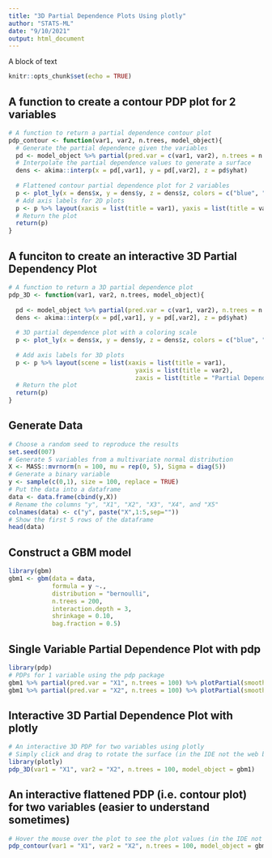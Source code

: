 ```yaml
---
title: "3D Partial Dependence Plots Using plotly"
author: "STATS-ML"
date: "9/10/2021"
output: html_document
---
```


A block of text

```r
knitr::opts_chunk$set(echo = TRUE)
```

## A function to create a contour PDP plot for 2 variables
```r
# A function to return a partial dependence contour plot
pdp_contour <- function(var1, var2, n.trees, model_object){
  # Generate the partial dependence given the variables
  pd <- model_object %>% partial(pred.var = c(var1, var2), n.trees = n.trees)
  # Interpolate the partial dependence values to generate a surface 
  dens <- akima::interp(x = pd[,var1], y = pd[,var2], z = pd$yhat)
  
  # Flattened contour partial dependence plot for 2 variables
  p <- plot_ly(x = dens$x, y = dens$y, z = dens$z, colors = c("blue", "grey", "red"), type = "contour")
  # Add axis labels for 2D plots
  p <- p %>% layout(xaxis = list(title = var1), yaxis = list(title = var2))
  # Return the plot
  return(p)
}
```

## A funciton to create an interactive 3D Partial Dependency Plot
```r
# A function to return a 3D partial dependence plot 
pdp_3D <- function(var1, var2, n.trees, model_object){
  
  pd <- model_object %>% partial(pred.var = c(var1, var2), n.trees = n.trees)
  dens <- akima::interp(x = pd[,var1], y = pd[,var2], z = pd$yhat)
  
  # 3D partial dependence plot with a coloring scale
  p <- plot_ly(x = dens$x, y = dens$y, z = dens$z, colors = c("blue", "grey", "red"), type = "surface")
  
  # Add axis labels for 3D plots
  p <- p %>% layout(scene = list(xaxis = list(title = var1),
                                   yaxis = list(title = var2),
                                   zaxis = list(title = "Partial Dependence")))
  # Return the plot
  return(p)
}
```

## Generate Data
```r
# Choose a random seed to reproduce the results
set.seed(007)
# Generate 5 variables from a multivariate normal distribution
X <- MASS::mvrnorm(n = 100, mu = rep(0, 5), Sigma = diag(5))
# Generate a binary variable 
y <- sample(c(0,1), size = 100, replace = TRUE)
# Put the data into a dataframe
data <- data.frame(cbind(y,X))
# Rename the columns "y", "X1", "X2", "X3", "X4", and "X5"
colnames(data) <- c("y", paste("X",1:5,sep=""))
# Show the first 5 rows of the dataframe
head(data)
```

## Construct a GBM model
```r
library(gbm)
gbm1 <- gbm(data = data, 
            formula = y ~., 
            distribution = "bernoulli", 
            n.trees = 200, 
            interaction.depth = 3,
            shrinkage = 0.10, 
            bag.fraction = 0.5)
```
## Single Variable Partial Dependence Plot with pdp
```r
library(pdp)
# PDPs for 1 variable using the pdp package
gbm1 %>% partial(pred.var = "X1", n.trees = 100) %>% plotPartial(smooth = FALSE, lwd = 2)
gbm1 %>% partial(pred.var = "X2", n.trees = 100) %>% plotPartial(smooth = FALSE, lwd = 2)
```

## Interactive 3D Partial Dependence Plot with plotly
```r
# An interactive 3D PDP for two variables using plotly
# Simply click and drag to rotate the surface (in the IDE not the web browser)
library(plotly)
pdp_3D(var1 = "X1", var2 = "X2", n.trees = 100, model_object = gbm1)
```

## An interactive flattened PDP (i.e. contour plot) for two variables (easier to understand sometimes)
```r
# Hover the mouse over the plot to see the plot values (in the IDE not the web browser)
pdp_contour(var1 = "X1", var2 = "X2", n.trees = 100, model_object = gbm1)
```

